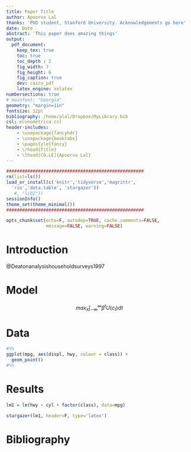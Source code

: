 ```yaml
---
title: Paper Title
author: Apoorva Lal
thanks: 'PhD student, Stanford University. Acknowledgements go here'
date: Date
abstract: 'This paper does amazing things'
output:
  pdf_document:
    keep_tex: true
    toc: true
    toc_depth : 2
    fig_width: 7
    fig_height: 6
    fig_caption: true
    dev: cairo_pdf
    latex_engine: xelatex
numbersections: true
# mainfont: "Georgia"
geometry: "margin=1in"
fontsize: 12pt
bibliography: /home/alal/Dropbox/MyLibrary.bib
csl: econometrica.csl
header-includes:
    - \usepackage{fancyhdr}
    - \usepackage{booktabs}
    - \pagestyle{fancy}
    - \rhead{Title}
    - \lhead[CO,LE]{Apoorva Lal}
---
```



```r
####################################################
rm(list=ls())
load_or_install(c('knitr','tidyverse','magrittr',
  'rio','data.table', 'stargazer'))
   #, "lib2"))
sessionInfo()
theme_set(theme_minimal())
####################################################

opts_chunk$set(echo=F, autodep=TRUE, cache.comments=FALSE,
               message=FALSE, warning=FALSE)

```

# Introduction

@Deatonanalysishouseholdsurveys1997

# Model

$$
max_{x} \int_{-\infty}^{\infty} \beta^t U(c_t) dt
$$

# Data

```r
#%%
ggplot(mpg, aes(displ, hwy, colour = class)) +
  geom_point()
#%%
```

# Results

```r
lm1 = lm(hwy ~ cyl + factor(class), data=mpg)
```

```r
stargazer(lm1, header=F, type='latex')
```

\newpage

# Bibliography
